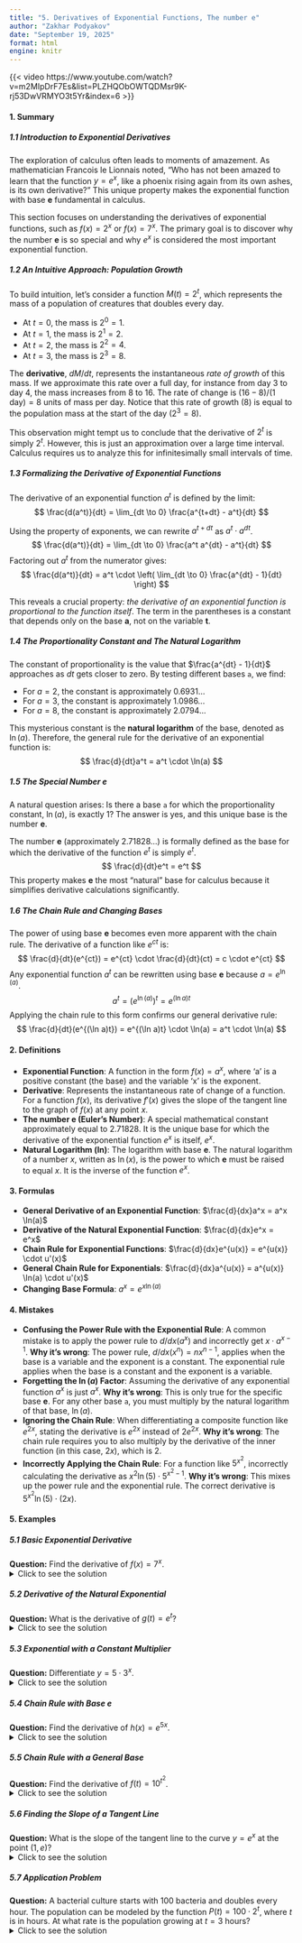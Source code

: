 ```yaml
---
title: "5. Derivatives of Exponential Functions, The number e"
author: "Zakhar Podyakov"
date: "September 19, 2025"
format: html
engine: knitr
---
```


{{< video https://www.youtube.com/watch?v=m2MIpDrF7Es&list=PLZHQObOWTQDMsr9K-rj53DwVRMYO3t5Yr&index=6 >}}

<!-- [QUIZ]() | [FLASHCARDS]() -->

#### **1. Summary**

##### **1.1 Introduction to Exponential Derivatives**
The exploration of calculus often leads to moments of amazement. As mathematician Francois le Lionnais noted, "Who has not been amazed to learn that the function $y = e^x$, like a phoenix rising again from its own ashes, is its own derivative?" This unique property makes the exponential function with base **e** fundamental in calculus.

This section focuses on understanding the derivatives of exponential functions, such as $f(x) = 2^x$ or $f(x) = 7^x$. The primary goal is to discover why the number **e** is so special and why $e^x$ is considered the most important exponential function.

##### **1.2 An Intuitive Approach: Population Growth**
To build intuition, let's consider a function $M(t) = 2^t$, which represents the mass of a population of creatures that doubles every day.

-   At $t=0$, the mass is $2^0 = 1$.
-   At $t=1$, the mass is $2^1 = 2$.
-   At $t=2$, the mass is $2^2 = 4$.
-   At $t=3$, the mass is $2^3 = 8$.

The **derivative**, $dM/dt$, represents the instantaneous *rate of growth* of this mass. If we approximate this rate over a full day, for instance from day 3 to day 4, the mass increases from 8 to 16. The rate of change is $(16 - 8) / (1 \text{ day}) = 8$ units of mass per day. Notice that this rate of growth (8) is equal to the population mass at the start of the day ($2^3 = 8$).

This observation might tempt us to conclude that the derivative of $2^t$ is simply $2^t$. However, this is just an approximation over a large time interval. Calculus requires us to analyze this for infinitesimally small intervals of time.

##### **1.3 Formalizing the Derivative of Exponential Functions**
The derivative of an exponential function $a^t$ is defined by the limit:
$$ \frac{d(a^t)}{dt} = \lim_{dt \to 0} \frac{a^{t+dt} - a^t}{dt} $$

Using the property of exponents, we can rewrite $a^{t+dt}$ as $a^t \cdot a^{dt}$.
$$ \frac{d(a^t)}{dt} = \lim_{dt \to 0} \frac{a^t a^{dt} - a^t}{dt} $$
Factoring out $a^t$ from the numerator gives:
$$ \frac{d(a^t)}{dt} = a^t \cdot \left( \lim_{dt \to 0} \frac{a^{dt} - 1}{dt} \right) $$

This reveals a crucial property: *the derivative of an exponential function is proportional to the function itself*. The term in the parentheses is a constant that depends only on the base **a**, not on the variable **t**.

##### **1.4 The Proportionality Constant and The Natural Logarithm**
The constant of proportionality is the value that $\frac{a^{dt} - 1}{dt}$ approaches as $dt$ gets closer to zero. By testing different bases `a`, we find:

-   For $a=2$, the constant is approximately $0.6931...$
-   For $a=3$, the constant is approximately $1.0986...$
-   For $a=8$, the constant is approximately $2.0794...$

This mysterious constant is the **natural logarithm** of the base, denoted as $\ln(a)$. Therefore, the general rule for the derivative of an exponential function is:
$$ \frac{d}{dt}a^t = a^t \cdot \ln(a) $$

<!-- DIAGRAM HERE -->

##### **1.5 The Special Number $e$**
A natural question arises: Is there a base `a` for which the proportionality constant, $\ln(a)$, is exactly 1? The answer is yes, and this unique base is the number **e**.

The number **e** (approximately 2.71828...) is formally defined as the base for which the derivative of the function $e^t$ is simply $e^t$.
$$ \frac{d}{dt}e^t = e^t $$
This property makes **e** the most "natural" base for calculus because it simplifies derivative calculations significantly.

##### **1.6 The Chain Rule and Changing Bases**
The power of using base **e** becomes even more apparent with the chain rule. The derivative of a function like $e^{ct}$ is:
$$ \frac{d}{dt}(e^{ct}) = e^{ct} \cdot \frac{d}{dt}(ct) = c \cdot e^{ct} $$
Any exponential function $a^t$ can be rewritten using base **e** because $a = e^{\ln(a)}$.
$$ a^t = (e^{\ln(a)})^t = e^{(\ln a)t} $$
Applying the chain rule to this form confirms our general derivative rule:
$$ \frac{d}{dt}(e^{(\ln a)t}) = e^{(\ln a)t} \cdot \ln(a) = a^t \cdot \ln(a) $$

#### **2. Definitions**
*   **Exponential Function**: A function in the form $f(x) = a^x$, where 'a' is a positive constant (the base) and the variable 'x' is the exponent.
*   **Derivative**: Represents the instantaneous rate of change of a function. For a function $f(x)$, its derivative $f'(x)$ gives the slope of the tangent line to the graph of $f(x)$ at any point $x$.
*   **The number e (Euler's Number)**: A special mathematical constant approximately equal to 2.71828. It is the unique base for which the derivative of the exponential function $e^x$ is itself, $e^x$.
*   **Natural Logarithm (ln)**: The logarithm with base **e**. The natural logarithm of a number $x$, written as $\ln(x)$, is the power to which **e** must be raised to equal $x$. It is the inverse of the function $e^x$.

#### **3. Formulas**
*   **General Derivative of an Exponential Function**: $\frac{d}{dx}a^x = a^x \ln(a)$
*   **Derivative of the Natural Exponential Function**: $\frac{d}{dx}e^x = e^x$
*   **Chain Rule for Exponential Functions**: $\frac{d}{dx}e^{u(x)} = e^{u(x)} \cdot u'(x)$
*   **General Chain Rule for Exponentials**: $\frac{d}{dx}a^{u(x)} = a^{u(x)} \ln(a) \cdot u'(x)$
*   **Changing Base Formula**: $a^x = e^{x \ln(a)}$

#### **4. Mistakes**
*   **Confusing the Power Rule with the Exponential Rule**: A common mistake is to apply the power rule to $d/dx(a^x)$ and incorrectly get $x \cdot a^{x-1}$. **Why it's wrong**: The power rule, $d/dx(x^n) = nx^{n-1}$, applies when the base is a variable and the exponent is a constant. The exponential rule applies when the base is a constant and the exponent is a variable.
*   **Forgetting the $\ln(a)$ Factor**: Assuming the derivative of any exponential function $a^x$ is just $a^x$. **Why it's wrong**: This is only true for the specific base **e**. For any other base `a`, you must multiply by the natural logarithm of that base, $\ln(a)$.
*   **Ignoring the Chain Rule**: When differentiating a composite function like $e^{2x}$, stating the derivative is $e^{2x}$ instead of $2e^{2x}$. **Why it's wrong**: The chain rule requires you to also multiply by the derivative of the inner function (in this case, $2x$), which is 2.
*   **Incorrectly Applying the Chain Rule**: For a function like $5^{x^2}$, incorrectly calculating the derivative as $x^2 \ln(5) \cdot 5^{x^2-1}$. **Why it's wrong**: This mixes up the power rule and the exponential rule. The correct derivative is $5^{x^2} \ln(5) \cdot (2x)$.

#### **5. Examples**

##### **5.1 Basic Exponential Derivative**
**Question:** Find the derivative of $f(x) = 7^x$.
<details>
<summary>Click to see the solution</summary>

1.  **Identify the rule:** The function is in the form $a^x$, so we use the rule $\frac{d}{dx}a^x = a^x \ln(a)$.
2.  **Apply the rule:** Here, $a=7$.
    $$ f'(x) = 7^x \ln(7) $$

**Answer:** The derivative is **$7^x \ln(7)$**.
</details>

##### **5.2 Derivative of the Natural Exponential**
**Question:** What is the derivative of $g(t) = e^t$?
<details>
<summary>Click to see the solution</summary>

1.  **Identify the rule:** This is the special case where the base is **e**. The rule is $\frac{d}{dt}e^t = e^t$.
2.  **Apply the rule:**
    $$ g'(t) = e^t $$

**Answer:** The derivative is **$e^t$**.
</details>

##### **5.3 Exponential with a Constant Multiplier**
**Question:** Differentiate $y = 5 \cdot 3^x$.
<details>
<summary>Click to see the solution</summary>

1.  **Use the constant multiple rule:** The constant 5 can be factored out of the differentiation process.
    $$ \frac{dy}{dx} = 5 \cdot \frac{d}{dx}(3^x) $$
2.  **Differentiate the exponential part:** Use the rule $\frac{d}{dx}a^x = a^x \ln(a)$ with $a=3$.
    $$ \frac{d}{dx}(3^x) = 3^x \ln(3) $$
3.  **Combine the results:**
    $$ \frac{dy}{dx} = 5 \cdot 3^x \ln(3) $$

**Answer:** The derivative is **$5 \cdot 3^x \ln(3)$**.
</details>

##### **5.4 Chain Rule with Base e**
**Question:** Find the derivative of $h(x) = e^{5x}$.
<details>
<summary>Click to see the solution</summary>

1.  **Identify the inner and outer functions:** The outer function is $e^u$ and the inner function is $u = 5x$.
2.  **Apply the chain rule:** The derivative is (derivative of outer function) $\times$ (derivative of inner function).
    -   Derivative of $e^u$ is $e^u$, which is $e^{5x}$.
    -   Derivative of $5x$ is $5$.
3.  **Multiply them together:**
    $$ h'(x) = e^{5x} \cdot 5 = 5e^{5x} $$

**Answer:** The derivative is **$5e^{5x}$**.
</details>

##### **5.5 Chain Rule with a General Base**
**Question:** Find the derivative of $f(t) = 10^{t^2}$.
<details>
<summary>Click to see the solution</summary>

1.  **Identify the rule and functions:** This requires the general exponential rule and the chain rule. The outer function is $10^u$ and the inner function is $u = t^2$.
2.  **Apply the rules:** The derivative is (derivative of outer) $\times$ (derivative of inner).
    -   Derivative of $10^u$ is $10^u \ln(10)$, which is $10^{t^2} \ln(10)$.
    -   Derivative of $t^2$ is $2t$.
3.  **Multiply the results:**
    $$ f'(t) = 10^{t^2} \ln(10) \cdot (2t) $$

**Answer:** The derivative is **$2t \cdot 10^{t^2} \ln(10)$**.
</details>

##### **5.6 Finding the Slope of a Tangent Line**
**Question:** What is the slope of the tangent line to the curve $y = e^x$ at the point $(1, e)$?
<details>
<summary>Click to see the solution</summary>

1.  **Find the derivative:** The derivative of $e^x$ gives the slope at any point $x$.
    $$ \frac{dy}{dx} = e^x $$
2.  **Evaluate the derivative at the given x-value:** We need the slope at $x=1$.
    $$ \text{Slope} = e^1 = e $$

**Answer:** The slope of the tangent line at $(1, e)$ is **e**.
</details>

##### **5.7 Application Problem**
**Question:** A bacterial culture starts with 100 bacteria and doubles every hour. The population can be modeled by the function $P(t) = 100 \cdot 2^t$, where $t$ is in hours. At what rate is the population growing at $t=3$ hours?
<details>
<summary>Click to see the solution</summary>

1.  **Find the derivative of the population function:** We need to find $P'(t)$.
    $$ P'(t) = \frac{d}{dt}(100 \cdot 2^t) = 100 \cdot \frac{d}{dt}(2^t) $$
    $$ P'(t) = 100 \cdot (2^t \ln(2)) $$
2.  **Evaluate the derivative at $t=3$:**
    $$ P'(3) = 100 \cdot (2^3 \ln(2)) $$
    $$ P'(3) = 100 \cdot (8 \ln(2)) = 800 \ln(2) $$
3.  **Calculate the approximate value:** $\ln(2) \approx 0.693$.
    $$ P'(3) \approx 800 \cdot 0.693 \approx 554.4 $$

**Answer:** After 3 hours, the population is growing at a rate of approximately **554 bacteria per hour**.
</details>
